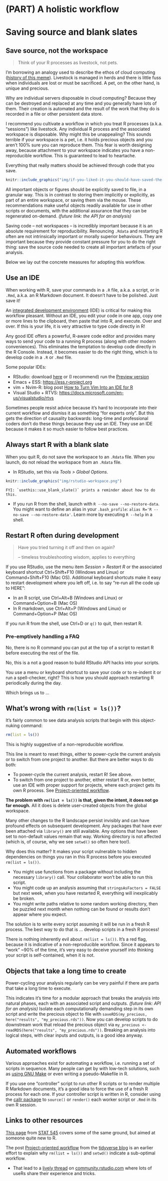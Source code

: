 # (PART) A holistic workflow {-} 

# Saving source and blank slates {#save-source}

## Save source, not the workspace

> Think of your R processes as livestock, not pets.

I'm borrowing an analogy used to describe the ethos of cloud computing ([history of this meme](http://cloudscaling.com/blog/cloud-computing/the-history-of-pets-vs-cattle/)). Livestock is managed in herds and there is little fuss when individuals are lost or must be sacrificed. A pet, on the other hand, is unique and precious.

Why are individual servers disposable in cloud computing? Because they can be destroyed and replaced at any time and you generally have lots of them. Their creation is automated and the result of the work that they do is recorded in a file or other persistent data store.

I recommend you cultivate a workflow in which you treat R processes (a.k.a. "sessions") like livestock. Any individual R process and the associated workspace is disposable. Why might this be unappealing? This sounds terrible if your workspace is a pet, i.e. it holds precious objects and you aren't 100% sure you can reproduce them. This fear is worth designing away, because attachment to your workspace indicates you have a non-reproducible workflow. This is guaranteed to lead to heartache.

Everything that really matters should be achieved through code that you save.
```r
knitr::include_graphics("img/if-you-liked-it-you-should-have-saved-the-source-for-it.jpg")
```
All important objects or figures should be explicitly saved to file, in a granular way. This is in contrast to storing them implicitly or explicitly, as part of an entire workspace, or saving them via the mouse. These recommendations make useful objects readily available for use in other scripts or documents, with the additional assurance that they can be regenerated on-demand. *(future link: the API for an analysis)*

Saving code -- not workspaces -- is incredibly important because it is an absolute requirement for reproducibility. Renouncing `.Rdata` and restarting R often are not intrinsically important or morally superior behaviours. They are important because they provide constant pressure for you to do the right thing: save the source code needed to create all important artefacts of your analysis.

Below we lay out the concrete measures for adopting this workflow.

## Use an IDE {#use-an-ide}

When working with R, save your commands in a `.R` file, a.k.a. a script, or in `.Rmd`, a.k.a. an R Markdown document. It doesn't have to be polished. Just save it!

An [integrated development environment](https://en.wikipedia.org/wiki/Integrated_development_environment) (IDE) is critical for making this workflow pleasant. Without an IDE, you edit your code in one app, copy one or more lines to the clipboard, then paste that into R, and execute. Over and over. If this is your life, it is very attractive to type code directly in R!

Any good IDE offers a powerful, R-aware code editor and provides many ways to send your code to a running R process (along with other modern conveniences). This eliminates the temptation to develop code directly in the R Console. Instead, it becomes easier to do the right thing, which is to develop code in a `.R` or `.Rmd` file.

Some popular IDEs:

  * RStudio: download [here](https://www.rstudio.com/products/rstudio/download/#download) or (I recommend) run the [Preview version](https://www.rstudio.com/products/rstudio/download/preview/)
  * Emacs + ESS: <https://ess.r-project.org>
  * vim + Nvim-R: blog post [How to Turn Vim Into an IDE for R](https://medium.com/@kadek/turning-vim-into-an-r-ide-cd9602e8c217)
  * Visual Studio + RTVS: <https://docs.microsoft.com/en-us/visualstudio/rtvs>
  
Sometimes people resist advice because it's hard to incorporate into their current workflow and dismiss it as something "for experts only". But this gets the direction of causality backwards: long-time and professional coders don't do these things because they use an IDE. They use an IDE because it makes it so much easier to follow best practices.
  
## Always start R with a blank slate

When you quit R, do not save the workspace to an `.Rdata` file. When you launch, do not reload the workspace from an `.Rdata` file.

  * In RStudio, set this via *Tools > Global Options*.
```r
knitr::include_graphics("img/rstudio-workspace.png")
```
    FYI: `usethis::use_blank_slate()` prints a reminder about how to do this.
  * If you run R from the shell, launch with `R --no-save --no-restore-data`. You might want to define an alias in your `.bash_profile`: `alias R='R --no-save --no-restore-data'`. Learn more by executing `R --help` in a shell.
  
## Restart R often during development

> Have you tried turning it off and then on again?
>
> -- timeless troubleshooting wisdom, applies to everything

If you use RStudio, use the menu item *Session > Restart R* or the associated keyboard shortcut Ctrl+Shift+F10 (Windows and Linux) or Command+Shift+F10 (Mac OS). Additional keyboard shortcuts make it easy to restart development where you left off, i.e. to say "re-run all the code up to HERE":

  * In an R script, use Ctrl+Alt+B (Windows and Linux) or Command+Option+B (Mac OS)
  * In R markdown, use Ctrl+Alt+P (Windows and Linux) or Command+Option+P (Mac OS)
  
If you run R from the shell, use Ctrl+D or `q()` to quit, then restart R.

### Pre-emptively handling a FAQ

No, there is no R command you can put at the top of a script to restart R before executing the rest of the file.

No, this is a not a good reason to build RStudio API hacks into your scripts.

You use a menu or keyboard shortcut to save your code or to re-indent it or run a spell-checker, right? This is how you should approach restarting R periodically during the day.

Which brings us to ...

## What's wrong with `rm(list = ls())`? {#rm-list-ls}

It's fairly common to see data analysis scripts that begin with this object-nuking command:

```r
rm(list = ls())
```

This is highly suggestive of a non-reproducible workflow.

This line is meant to reset things, either to power-cycle the current analysis or to switch from one project to another. But there are better ways to do both:

  * To power-cycle the current analysis, restart R! See above.
  * To switch from one project to another, either restart R or, even better, use an IDE with proper support for projects, where each project gets its own R process. See [Project-oriented workflow](#project-oriented-workflow).

**The problem with `rm(list = ls())` is that, given the intent, it does not go far enough.** All it does is delete user-created objects from the global workspace.

Many other changes to the R landscape persist invisibly and can have profound effects on subsequent development. Any packages that have ever been attached via `library()` are still available. Any options that have been set to non-default values remain that way. Working directory is not affected (which is, of course, why we see `setwd()` so often here too!).

Why does this matter? It makes your script vulnerable to hidden dependencies on things you ran in this R process before you executed `rm(list = ls())`.

  * You might use functions from a package without including the necessary `library()` call. Your collaborator won't be able to run this script.
  * You might code up an analysis assuming that `stringsAsFactors = FALSE` but next week, when you have restarted R, everything will inexplicably be broken.
  * You might write paths relative to some random working directory, then be puzzled next month when nothing can be found or results don't appear where you expect.

The solution is to write every script assuming it will be run in a fresh R process. The best way to do that is ... develop scripts in a fresh R process! 

There is nothing inherently evil about `rm(list = ls())`. It's a red flag, because it is indicative of a non-reproducible workflow. Since it appears to "work" ~90% of the time, it's very easy to deceive yourself into thinking your script is self-contained, when it is not.

## Objects that take a long time to create

Power-cycling your analysis regularly can be very painful if there are parts that take a long time to execute.

This indicates it's time for a modular approach that breaks the analysis into natural phases, each with an associated script and outputs. *(future link: API for an analysis)* Isolate each computationally demanding step in its own script and write the precious object to file with `saveRDS(my_precious,
here("results", "my_precious.rds"))`. Now you can develop scripts to do
downstream work that reload the precious object via `my_precious <-
readRDS(here("results", "my_precious.rds"))`. Breaking an analysis into logical steps, with clear inputs and outputs, is a good idea anyway.

## Automated workflows

Various approaches exist for automating a workflow, i.e. running a set of scripts in sequence. Many people can get by with low-tech solutions, such as [using GNU Make](http://kbroman.org/minimal_make/) or even writing a pseudo-Makefile in R.

If you use one "controller" script to run other R scripts or to render multiple R Markdown documents, it's a good idea to force the use of a fresh R process for each one. If your controller script is written in R, consider using the [callr package](https://callr.r-lib.org) to `source()` or `render()` each worker script or `.Rmd` in its own R session.

## Links to other resources

[This page](http://stat545.com/block002_hello-r-workspace-wd-project.html) from [STAT 545](http://stat545.com/topics.html) covers some of the same ground, but aimed at someone quite new to R.

The post [Project-oriented workflow
](https://www.tidyverse.org/articles/2017/12/workflow-vs-script/) from the [tidyverse blog](https://www.tidyverse.org/articles/) is an earlier effort to explain why `rm(list = ls())` and `setwd()` indicate a sub-optimal workflow.

  * That lead to a [lively thread](https://community.rstudio.com/t/project-oriented-workflow-setwd-rm-list-ls-and-computer-fires/3549/2) on [community.rstudio.com](https://community.rstudio.com) where lots of useRs share their experience and tricks.
